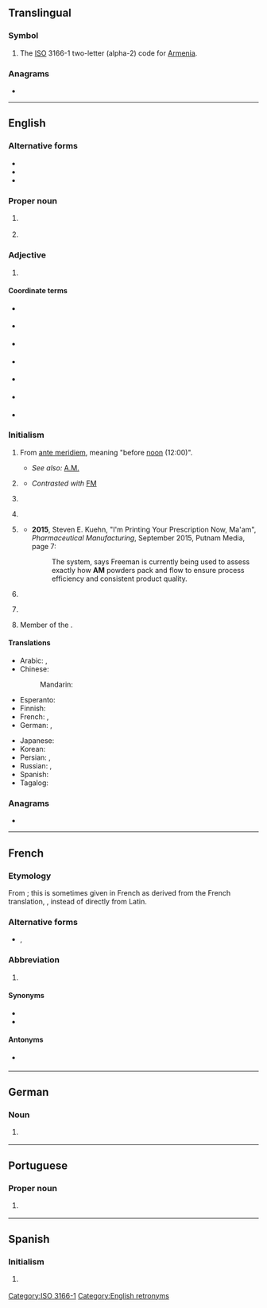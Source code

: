 {{also|Appendix:Variations of "am"}}
==Translingual==

===Symbol===
{{head|mul|symbol}}

# The [[ISO]] 3166-1 two-letter (alpha-2) code for [[Armenia]].

===Anagrams===

* {{l|mul|MA}}

[[Category:ISO 3166-1]]

----

==English==
{{wikipedia|AM}}

===Alternative forms===
* {{l|en|A.M.}}
* {{l|en|A. M.}}
* {{l|en|A M}}

===Proper noun===
{{en-proper noun}}

# {{abbreviation of|Amazonas|lang=en|nodot=1}} {{gloss|state of Brazil}}
# {{lb|en|music}} {{initialism of|{{w|Arctic Monkeys}}|lang=en}}

===Adjective===
{{en-adj|-}}

# {{lb|en|timekeeping}} {{initialism of|lang=en|Anno Mundi}} {{gloss|Latin for ''in the year of the world''}}

====Coordinate terms====
{{sense|Anno Mundi}}
* {{l|en|AD}} {{gloss|Anno Domini}}
* {{l|en|BC}} {{gloss|Before Christ}}
* {{l|en|CE}} {{gloss|Common Era}}
* {{l|en|BCE}} {{gloss|Before Common Era}}
* {{l|en|AP}} {{gloss|After Present}} {{qualifier|1= A.D. 1950 == "Present"}}
* {{l|en|BP}} {{gloss|Before Present}} {{qualifier|1= A.D. 1950 == "Present"}}
* {{l|en|AH}} {{gloss|Anno Hegirae}}

===Initialism===
{{rfc-header|Initialism}}
{{en-initialism}}

# {{gloss|Sometimes lower case}} From {{etyl|la|en}} [[ante meridiem]], meaning "before [[noon]] (12:00)".
#* ''See also:'' [[A.M.]]
# {{lb|en|communication|broadcasting}} {{initialism of|amplitude modulation|lang=en}}
#* ''Contrasted with'' [[FM]]
# {{lb|en|education}} {{initialism of|Artium Magister|lang=en}}
# {{lb|en|education}} {{initialism of|Master of Arts|lang=en}}
# {{lb|en|manufacturing}} {{initialism of|additive manufacturing|lang=en}}
#* '''2015''', Steven E. Kuehn, "I'm Printing Your Prescription Now, Ma'am", ''Pharmaceutical Manufacturing'', September 2015, Putnam Media, page 7:
#*: The system, says Freeman is currently being used to assess exactly how '''AM''' powders pack and flow to ensure process efficiency and consistent product quality.
# {{lb|en|politics|UK}} {{initialism of|Assembly Member|lang=en}} {{gloss|A title similar to [[MP]], placed after the name of a Member of the Welsh National Assembly.}}
# {{lb|en|property law}} {{initialism of|automated mapping|lang=en}} {{gloss|Used in conjunction with Facilities Managements abbreviations (AM/FM).}}
# Member of the {{w|Order of Australia}}.

====Translations====
{{trans-top|before noon}}
* Arabic: {{t+|ar|ص|tr=ṣ}}, {{t|ar|صَبَاحًا}}
* Chinese:
*: Mandarin: {{t+|cmn|上午|tr=shàngwǔ}}
* Esperanto: {{t|eo|a.t.m.}}
* Finnish: {{t+|fi|ap.}}
* French: {{t|fr|[[du]] [[matin]]}}, {{t+|fr|avant-midi}} {{qualifier|Canada, Belgium}}
* German: {{t+|de|vormittags}}, {{t+|de|morgens}}
{{trans-mid}}
* Japanese: {{t+|ja|午前|tr=ごぜん, gozen}}
* Korean: {{t+|ko|오전|alt=오전에}}
* Persian: {{t+|fa|پیشین|tr=pišin}}, {{t|fa|پیش از نیمروز|tr=piš-az-nimruz}}
* Russian: {{t|ru|но́чи}} {{qualifier|till 3 AM}}, {{t+|ru|утра́}} {{qualifier|after 3 AM}}
* Spanish: {{t|es|AM}}
* Tagalog: {{t|tl|n.u.}}
{{trans-bottom}}

===Anagrams===
* {{anagrams|en|-ma-|M&A|M.A.|MA|Ma|ma}}

[[Category:English retronyms]]

----

==French==

===Etymology===
From {{etyl|la|fr}} {{m|la|ante meridiem}}; this is sometimes given in French as derived from the French translation, {{m|fr|avant|gloss=before}} {{m|fr|midi|gloss=noon}}, instead of directly from Latin.

===Alternative forms===
* {{l|fr|A.M.}}, {{l|fr|A. M.}}

===Abbreviation===
{{head|fr|abbreviation}}

# {{abbreviation of|lang=fr|ante meridiem}}

====Synonyms====
{{sense|ante meridiem}}
* {{l|fr|ante meridiem}}
* {{l|fr|avant midi}}

====Antonyms====
* {{sense|ante meridiem}} {{l|fr|PM}}

----

==German==

===Noun===
{{head|de|noun|g=n}}

# {{lb|de|software|development}} {{acronym of|w:de:Anwendungsmanagement|Anwendungsmanagement|lang=de}}

----

==Portuguese==

===Proper noun===
{{pt-proper noun}}

# {{abbreviation of|Amazonas|lang=pt|dot=}} {{gloss|a Brazilian state}}

----

==Spanish==

===Initialism===
{{head|es|initialism}}

# {{l|en|AM}} {{gloss|before noon}}